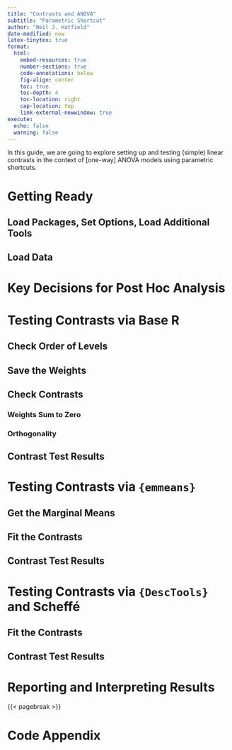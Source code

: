 ```yaml
---
title: "Contrasts and ANOVA"
subtitle: "Parametric Shortcut"
author: "Neil J. Hatfield"
date-modified: now
latex-tinytex: true
format: 
  html:
    embed-resources: true
    number-sections: true
    code-annotations: below
    fig-align: center
    toc: true
    toc-depth: 4
    toc-location: right
    cap-location: top
    link-external-newwindow: true
execute: 
  echo: false
  warning: false
---
```


In this guide, we are going to explore setting up and testing (simple) linear contrasts in the context of [one-way] ANOVA models using parametric shortcuts.

# Getting Ready

## Load Packages, Set Options, Load Additional Tools

## Load Data

# Key Decisions for Post Hoc Analysis

# Testing Contrasts via Base R

## Check Order of Levels

## Save the Weights

## Check Contrasts

### Weights Sum to Zero

### Orthogonality

## Contrast Test Results

# Testing Contrasts via `{emmeans}`

## Get the Marginal Means

## Fit the Contrasts

## Contrast Test Results

# Testing Contrasts via `{DescTools}` and Scheffé

## Fit the Contrasts

## Contrast Test Results

# Reporting and Interpreting Results


{{< pagebreak >}}

# Code Appendix

```r
```